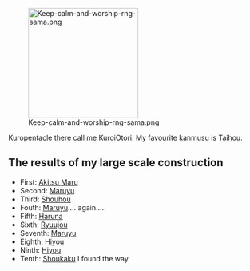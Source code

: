 [[File:Keep-calm-and-worship-rng-sama.png|thumb|220px|right]]

Kuropentacle there call me KuroiOtori.  My favourite kanmusu is [[Taihou]].

==The results of my large scale construction==

* First: [[Akitsu Maru]]
* Second: [[Maruyu]]
* Third: [[Shouhou]]
* Fouth: [[Maruyu]].... again.....
* Fifth: [[Haruna]]
* Sixth: [[Ryuujou]]
* Seventh: [[Maruyu]]
* Eighth: [[Hiyou]]
* Ninth: [[Hiyou]]
* Tenth: [[Shoukaku]] I found the way